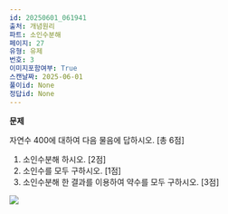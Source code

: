 ```yaml
---
id: 20250601_061941
출처: 개념원리
파트: 소인수분해
페이지: 27
유형: 유제
번호: 3
이미지포함여부: True
스캔날짜: 2025-06-01
풀이id: None
정답id: None
---
```


**문제**

자연수 400에 대하여 다음 물음에 답하시오. \[총 6점\]

1.  소인수분해 하시오. \[2점\]\
2.  소인수를 모두 구하시오. \[1점\]\
3.  소인수분해 한 결과를 이용하여 약수를 모두 구하시오. \[3점\]

![](./개념원리_소인수분해_27_예제3.png)
